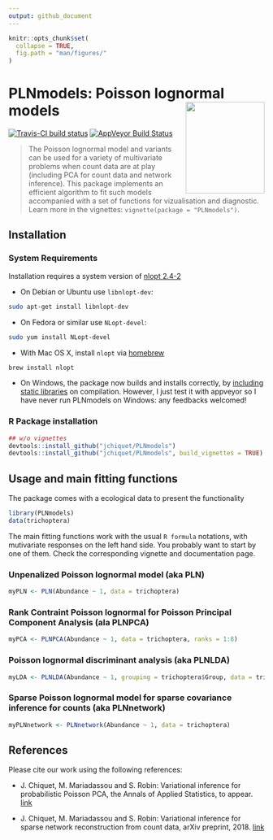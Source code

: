 ```yaml
---
output: github_document
---
```


```r
knitr::opts_chunk$set(
  collapse = TRUE,
  fig.path = "man/figures/"
)
```

# PLNmodels: Poisson lognormal models <img src="man/figures/logo.png" align="right" width="155" height="180"/>

[![Travis-CI build status](https://travis-ci.org/jchiquet/PLNmodels.svg?branch=master)](https://travis-ci.org/jchiquet/PLNmodels)
[![AppVeyor Build Status](https://ci.appveyor.com/api/projects/status/github/jchiquet/PLNmodels?branch=master&svg=true)](https://ci.appveyor.com/project/jchiquet/PLNmodels)

> The Poisson lognormal model and variants can be used for a variety of multivariate problems when count data are at play (including PCA for count data and network inference). This package implements an efficient algorithm to fit such models accompanied with a set of functions for vizualisation and diagnostic. Learn more in the vignettes: `vignette(package = "PLNmodels")`.

## Installation

### System Requirements

Installation requires a system version of [nlopt 2.4-2](https://nlopt.readthedocs.io/) 

- On Debian or Ubuntu use `libnlopt-dev`:

```bash
sudo apt-get install libnlopt-dev
```

- On Fedora or similar use `NLopt-devel`:

```bash
sudo yum install NLopt-devel
```

- With Mac OS X, install `nlopt` via [homebrew](https://brew.sh/)

```bash
brew install nlopt
```

- On Windows, the package now builds and installs correctly, by [including static libraries](https://github.com/rwinlib/nlopt) on compilation. However, I just test it with appveyor so I have never run PLNmodels on Windows: any feedbacks welcomed!

### R Package installation

```r
## w/o vignettes
devtools::install_github("jchiquet/PLNmodels")
devtools::install_github("jchiquet/PLNmodels", build_vignettes = TRUE)
```

## Usage and main fitting functions

The package comes with a ecological data to present the functionality 

```r
library(PLNmodels)
data(trichoptera)
```

The main fitting functions work with the usual `R formula` notations, with mutivariate responses on the left hand side. You probably want to start by one of them. Check the corresponding vignette and documentation page.

### Unpenalized Poisson lognormal model (aka PLN)

```r
myPLN <- PLN(Abundance ~ 1, data = trichoptera)
```

### Rank Contraint Poisson lognormal for Poisson Principal Component Analysis (ala PLNPCA)

```r
myPCA <- PLNPCA(Abundance ~ 1, data = trichoptera, ranks = 1:8)
```

### Poisson lognormal discriminant analysis (aka PLNLDA)

```r
myLDA <- PLNLDA(Abundance ~ 1, grouping = trichoptera$Group, data = trichoptera)
```

### Sparse Poisson lognormal model for sparse covariance inference for counts (aka PLNnetwork)

```r
myPLNnetwork <- PLNnetwork(Abundance ~ 1, data = trichoptera)
```

## References

Please cite our work using the following references:

- J. Chiquet, M. Mariadassou and S. Robin: Variational inference for probabilistic Poisson PCA, the Annals of Applied Statistics, to appear. [link](https://arxiv.org/abs/1703.06633)

- J. Chiquet, M. Mariadassou and S. Robin: Variational inference for sparse network reconstruction from count data, arXiv preprint, 2018. [link](https://arxiv.org/abs/1806.03120)

